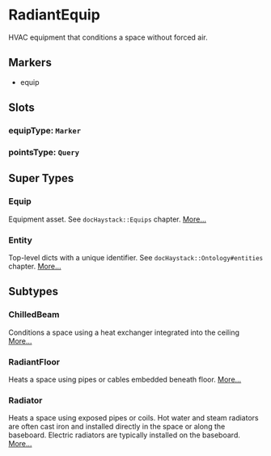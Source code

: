 # RadiantEquip
HVAC equipment that conditions a space without forced air.
## Markers
- equip

## Slots

### equipType: `Marker`

### pointsType: `Query`


## Super Types
### Equip
Equipment asset.
See `docHaystack::Equips` chapter. 
[More...](./Equip)

### Entity
Top-level dicts with a unique identifier.
See `docHaystack::Ontology#entities` chapter. 
[More...](./Entity)


## Subtypes
### ChilledBeam
Conditions a space using a heat exchanger integrated into the ceiling 
[More...](./ChilledBeam)
### RadiantFloor
Heats a space using pipes or cables embedded beneath floor. 
[More...](./RadiantFloor)
### Radiator
Heats a space using exposed pipes or coils.  Hot water and steam
radiators are often cast iron and installed directly in the space
or along the baseboard.  Electric radiators are typically installed
on the baseboard. 
[More...](./Radiator)
